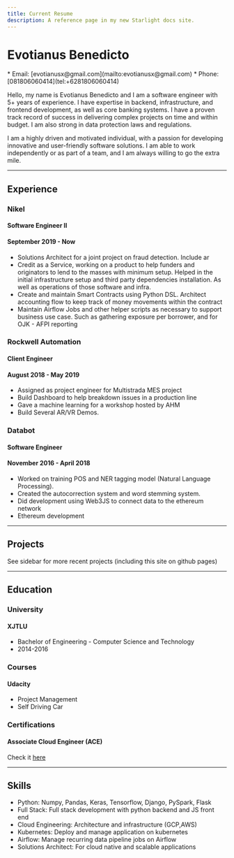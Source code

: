 ```yaml
---
title: Current Resume
description: A reference page in my new Starlight docs site.
---
```


# Evotianus Benedicto


<Card title="Contact">
  * Email: [evotianusx@gmail.com](mailto:evotianusx@gmail.com) 
  * Phone: [081806060414](tel:+6281806060414)
</Card>

Hello, my name is Evotianus Benedicto and I am a software engineer with 5+ years of experience. I have expertise in backend, infrastructure, and frontend development, as well as core banking systems. I have a proven track record of success in delivering complex projects on time and within budget. I am also strong in data protection laws and regulations.

I am a highly driven and motivated individual, with a passion for developing innovative and user-friendly software solutions. I am able to work independently or as part of a team, and I am always willing to go the extra mile.

---

## Experience

### Nikel

#### Software Engineer II

#### September 2019 - Now

- Solutions Architect for a joint project on fraud detection. Include ar
- Credit as a Service, working on a product to help funders and originators to lend to the masses with minimum setup. Helped in the initial infrastructure setup and third party dependencies installation. As well as operations of those software and infra.
- Create and maintain Smart Contracts using Python DSL. Architect accounting flow to keep track of money movements within the contract
- Maintain Airflow Jobs and other helper scripts as necessary to support business use case. Such as gathering exposure per borrower, and for OJK - AFPI reporting

### Rockwell Automation

#### Client Engineer

#### August 2018 - May 2019

- Assigned as project engineer for Multistrada MES project
- Build Dashboard to help breakdown issues in a production line
- Gave a machine learning for a workshop hosted by AHM
- Build Several AR/VR Demos.

### Databot

#### Software Engineer

#### November 2016 - April 2018

- Worked on training POS and NER tagging model (Natural Language Processing).
- Created the autocorrection system and word stemming system.
- Did development using Web3JS to connect data to the ethereum network
- Ethereum development

---

## Projects

See sidebar for more recent projects (including this site on github pages)

---

## Education

### University

#### XJTLU

- Bachelor of Engineering - Computer Science and Technology
- 2014-2016

### Courses

#### Udacity

- Project Management
- Self Driving Car

### Certifications

#### Associate Cloud Engineer (ACE)

Check it [here](https://www.credential.net/12e26e32-a9d7-496c-b097-59bd08f9d119?key=ca83e9caf44e71eab59220d64c06f715a17d8388ae309e5eb353cda5afdf55db)

---

## Skills

- Python: Numpy, Pandas, Keras, Tensorflow, Django, PySpark, Flask
- Full Stack: Full stack development with python backend and JS front end
- Cloud Engineering: Architecture and infrastructure (GCP,AWS)
- Kubernetes: Deploy and manage application on kubernetes
- Airflow: Manage recurring data pipeline jobs on Airflow
- Solutions Architect: For cloud native and scalable applications
